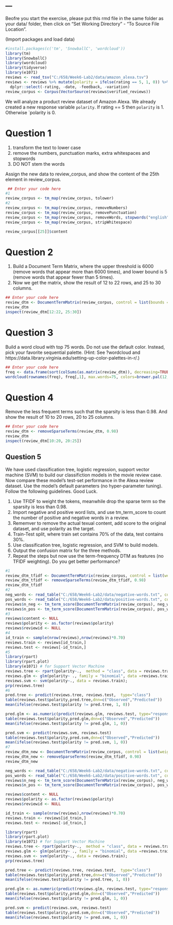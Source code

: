 ---
---

Beofre you start the exercise, please put this rmd file in the same folder as your data/ folder, then click on "Set Working Directory" - "To Source File Location".

(Import packages and load data)
```{r, results='hide', message=FALSE, warning=FALSE}
#install.packages(c('tm', 'SnowballC', 'wordcloud'))
library(tm)
library(SnowballC)
library(wordcloud)
library(tidyverse)
library(e1071)
reviews <- read_tsv("C:/658/Week6-Lab2/data/amazon_alexa.tsv")
reviews <- reviews %>% mutate(polarity = ifelse(rating == 5, 1, 0)) %>% 
  dplyr::select(-rating, -date, -feedback, -variation)
review_corpus <- Corpus(VectorSource(reviews$verified_reviews))
```

We will analyze a product review dataset of Amazon Alexa. We already created a new response variable `polarity`. If rating == 5 then `polarity` is 1. Otherwise `polarity is 0. 

# Question 1
1. transform the text to lower case
2. remove the numbers, punctuation marks, extra whitespaces and stopwords
3. DO NOT stem the words

Assign the new data to review_corpus, and show the content of the 25th element in review_corpus.


```{r, warning=FALSE}
 ## Enter your code here
#1
review_corpus <- tm_map(review_corpus, tolower)
#2
review_corpus <- tm_map(review_corpus, removeNumbers)
review_corpus <- tm_map(review_corpus, removePunctuation)
review_corpus <- tm_map(review_corpus, removeWords, stopwords("english"))
review_corpus <- tm_map(review_corpus, stripWhitespace)

review_corpus[[25]]$content
```


# Question 2
1. Build a Document Term Matrix, where the upper threshold is 6000 (remove words that appear more than 6000 times), and lower bound is 5 (remove words that appear fewer than 5 times).
2. Now we get the matrix, show the result of 12 to 22 rows, and 25 to 30 columns.

```{r, message=FALSE, warning=FALSE}
## Enter your code here
review_dtm <- DocumentTermMatrix(review_corpus, control = list(bounds = list(global = c(5, 6000))))
review_dtm
inspect(review_dtm[12:22, 25:30]) 
```



# Question 3

Build a word cloud with top 75 words. Do not use the default color. Instead, pick your favorite sequential palette. (Hint: See ?wordcloud and https://data.library.virginia.edu/setting-up-color-palettes-in-r/.)

```{r, message=FALSE, warning=FALSE}
## Enter your code here
freq <- data.frame(sort(colSums(as.matrix(review_dtm)), decreasing=TRUE))
wordcloud(rownames(freq), freq[,1], max.words=75, colors=brewer.pal(12, "Paired"))

```


# Question 4

Remove the less frequent terms such that the sparsity is less than 0.98. And show the result of 10 to 20 rows, 20 to 25 columns.


```{r, message=FALSE, warning=FALSE}
## Enter your code here
review_dtm <- removeSparseTerms(review_dtm, 0.98)
review_dtm
inspect(review_dtm[10:20, 20:25])
```


## Question 5

We have used classification tree, logistic regression, support vector machine (SVM) to build our classifiction models in the movie review case. Now compare these model's test-set performance in the Alexa review dataset. Use the model's default parameters (no hyper-parameter tuning). Follow the following guidelines. Good Luck.

1. Use TFIDF to weight the tokens, meanwhile drop the sparse term so the sparsity is less than 0.98.
2. Import negative and positive word lists, and use tm_term_score to count the number of positive and negative words in a review. 
3. Rememver to remove the actual texual content, add score to the original dataset, and use polarity as the target. 
4. Train-Test split, where train set contains 70% of the data, test contains 30%. 
5. Use classification tree, logistic regression, and SVM to build models.
6. Output the confusion matrix for the three methods.
7. Repeat the steps but now use the term-frequency DTM as features (no TFIDF weighting). Do you get better performance? 

```{r, message=FALSE, warning=FALSE}

#1
review_dtm_tfidf <- DocumentTermMatrix(review_corpus, control = list(weighting = weightTfIdf))
review_dtm_tfidf <- removeSparseTerms(review_dtm_tfidf, 0.98)
review_dtm_tfidf
#2
neg_words <- read_table("C:/658/Week6-Lab2/data/negative-words.txt", col_names = F) %>% unlist()
pos_words <- read_table("C:/658/Week6-Lab2/data/positive-words.txt", col_names = F) %>% unlist()
reviews$n_neg <- tm_term_score(DocumentTermMatrix(review_corpus), neg_words)
reviews$n_pos <- tm_term_score(DocumentTermMatrix(review_corpus), pos_words)
#3
reviews$content <- NULL
reviews$polarity <- as.factor(reviews$polarity)
reviews$reviewid <- NULL
#4
id_train <- sample(nrow(reviews),nrow(reviews)*0.70)
reviews.train <- reviews[id_train,]
reviews.test <- reviews[-id_train,]
#5
library(rpart)
library(rpart.plot)
library(e1071) # for Support Vector Machine
reviews.tree <- rpart(polarity~.,  method = "class", data = reviews.train);
reviews.glm <- glm(polarity~ ., family = "binomial", data =reviews.train, maxit = 100);  
reviews.svm <- svm(polarity~., data = reviews.train);
prp(reviews.tree)
#6
pred.tree <- predict(reviews.tree, reviews.test,  type="class")
table(reviews.test$polarity,pred.tree,dnn=c("Observed","Predicted"))
mean(ifelse(reviews.test$polarity != pred.tree, 1, 0))

pred.glm <- as.numeric(predict(reviews.glm, reviews.test, type="response") > 0.5)
table(reviews.test$polarity,pred.glm,dnn=c("Observed","Predicted"))
mean(ifelse(reviews.test$polarity != pred.glm, 1, 0))

pred.svm <- predict(reviews.svm, reviews.test)
table(reviews.test$polarity,pred.svm,dnn=c("Observed","Predicted"))
mean(ifelse(reviews.test$polarity != pred.svm, 1, 0))
#7
review_dtm_new <- DocumentTermMatrix(review_corpus, control = list(weighting = weightTfIdf))
review_dtm_new <- removeSparseTerms(review_dtm_tfidf, 0.98)
review_dtm_new

neg_words <- read_table("C:/658/Week6-Lab2/data/negative-words.txt", col_names = F) %>% unlist()
pos_words <- read_table("C:/658/Week6-Lab2/data/positive-words.txt", col_names = F) %>% unlist()
reviews$n_neg <- tm_term_score(DocumentTermMatrix(review_corpus), neg_words)
reviews$n_pos <- tm_term_score(DocumentTermMatrix(review_corpus), pos_words)

reviews$content <- NULL
reviews$polarity <- as.factor(reviews$polarity)
reviews$reviewid <- NULL

id_train <- sample(nrow(reviews),nrow(reviews)*0.70)
reviews.train <- reviews[id_train,]
reviews.test <- reviews[-id_train,]

library(rpart)
library(rpart.plot)
library(e1071) # for Support Vector Machine
reviews.tree <- rpart(polarity~.,  method = "class", data = reviews.train);
reviews.glm <- glm(polarity~ ., family = "binomial", data =reviews.train, maxit = 100);  
reviews.svm <- svm(polarity~., data = reviews.train);
prp(reviews.tree)

pred.tree <- predict(reviews.tree, reviews.test,  type="class")
table(reviews.test$polarity,pred.tree,dnn=c("Observed","Predicted"))
mean(ifelse(reviews.test$polarity != pred.tree, 1, 0))

pred.glm <- as.numeric(predict(reviews.glm, reviews.test, type="response") > 0.5)
table(reviews.test$polarity,pred.glm,dnn=c("Observed","Predicted"))
mean(ifelse(reviews.test$polarity != pred.glm, 1, 0))

pred.svm <- predict(reviews.svm, reviews.test)
table(reviews.test$polarity,pred.svm,dnn=c("Observed","Predicted"))
mean(ifelse(reviews.test$polarity != pred.svm, 1, 0))





```
